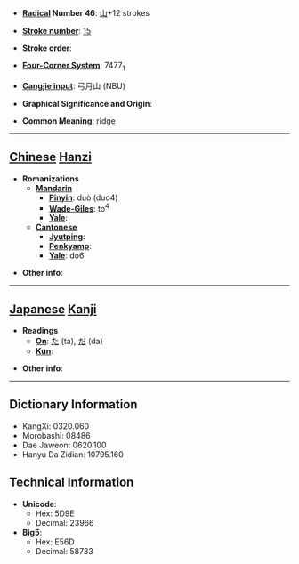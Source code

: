 * '''[[Wiktionary:Chinese radical index| Radical]] Number 46''': [[Wiktionary:Chinese radical index 山|山]]+12 strokes

* '''[[Wiktionary:Chinese total strokes index|Stroke number]]''': [[Wiktionary:Chinese total strokes index 15|15]]

* '''Stroke order''': 

* '''[[Wiktionary:Chinese four corner index|Four-Corner System]]''': 7477<sub>1</sub>

* '''[[Wiktionary:Chinese Cangjie index|Cangjie input]]''': 弓月山 (NBU)

* '''Graphical Significance and Origin''': 

* '''Common Meaning''': ridge

----

== [[Chinese]] [[Hanzi]] ==

* '''Romanizations'''
** '''[[Mandarin]]'''
*** '''[[Pinyin]]''': duò (duo4)
*** '''[[Wade-Giles]]''': to<sup>4</sup>
*** '''[[Yale]]''': 
** '''[[Cantonese]]'''
*** '''[[Jyutping]]''':
*** '''[[Penkyamp]]''': 
*** '''[[Yale]]''': do6

* '''Other info''': 

----

== [[Japanese]] [[Kanji]] ==

* '''Readings'''
** '''[[On]]''': [[た]] (ta), [[だ]] (da)
** '''[[Kun]]''': 

* '''Other info''':  

----

== Dictionary Information ==

* KangXi: 0320.060
* Morobashi: 08486
* Dae Jaweon: 0620.100
* Hanyu Da Zidian: 10795.160

== Technical Information ==

* '''Unicode''':
** Hex: 5D9E
** Decimal: 23966
* '''Big5''':
** Hex: E56D
** Decimal: 58733